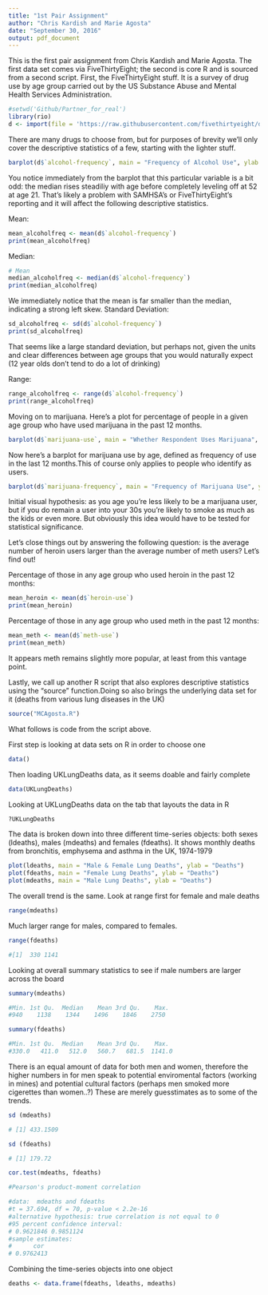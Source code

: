 ---
title: "1st Pair Assignment"
author: "Chris Kardish and Marie Agosta"
date: "September 30, 2016"
output: pdf_document
---

This is the first pair assignment from Chris Kardish and Marie Agosta.
The first data set comes via FiveThirtyEight; the second is core R and is sourced
from a second script. First, the FiveThirtyEight stuff. It is a survey of drug use by age group carried out by the US Substance Abuse and Mental Health Services Administration.

```{r,include=FALSE, cache=TRUE}

#setwd('Github/Partner_for_real')
library(rio)
d <- import(file = 'https://raw.githubusercontent.com/fivethirtyeight/data/master/drug-use-by-age/drug-use-by-age.csv')

```

There are many drugs to choose from, but for purposes of brevity we'll only cover
the descriptive statistics of a few, starting with the lighter stuff. 


```{r, echo=FALSE}

barplot(d$`alcohol-frequency`, main = "Frequency of Alcohol Use", ylab = "Median # of times used last 12 months", xlab = "Age groups", names.arg = d$age)

```

You notice immediately from the barplot that this particular variable is a bit odd:
the median rises steadiliy with age before completely leveling off at 52 at age 21.
That's likely a problem with SAMHSA's or FiveThirtyEight's reporting and it will 
affect the following descriptive statistics.

Mean:
```{r, echo=FALSE}

mean_alcoholfreq <- mean(d$`alcohol-frequency`)
print(mean_alcoholfreq)

```
Median:
```{r, echo=FALSE}
# Mean
median_alcoholfreq <- median(d$`alcohol-frequency`)
print(median_alcoholfreq)
```
We immediately notice that the mean is far smaller than the median, indicating a strong
left skew. 
Standard Deviation:
```{r, echo=FALSE}

sd_alcoholfreq <- sd(d$`alcohol-frequency`)
print(sd_alcoholfreq)

```
That seems like a large standard deviation, but perhaps not, given the units and
clear differences between age groups that you would naturally expect (12 year olds
don't tend to do a lot of drinking)

Range:
```{r, echo=FALSE}
range_alcoholfreq <- range(d$`alcohol-frequency`)
print(range_alcoholfreq)
```

Moving on to marijuana. Here's a plot for percentage of people in a given age group
who have used marijuana in the past 12 months. 

```{r, echo=FALSE}

barplot(d$`marijuana-use`, main = "Whether Respondent Uses Marijuana", ylab = "Percentage of people", xlab = "Age groups", names.arg = d$age)

```

Now here's a barplot for marijuana use by age, defined as frequency of use in the last
12 months.This of course only applies to people who identify as users.

```{r, echo=FALSE}

barplot(d$`marijuana-frequency`, main = "Frequency of Marijuana Use", ylab = "Median # of times used last 12 months", xlab = "Age groups", names.arg = d$age)

```

Initial visual hypothesis: as you age you're less likely to be a marijuana user, but if you do
remain a user into your 30s you're likely to smoke as much as the kids or even more. 
But obviously this idea would have to be tested for statistical significance. 

Let's close things out by answering the following question: is the average number of 
heroin users larger than the average number of meth users? Let's find out! 

Percentage of those in any age group who used heroin in the past 12 months:
```{r, echo=FALSE}

mean_heroin <- mean(d$`heroin-use`)
print(mean_heroin)

```
Percentage of those in any age group who used meth in the past 12 months:
```{r, echo=FALSE}

mean_meth <- mean(d$`meth-use`)
print(mean_meth)

```
It appears meth remains slightly more popular, at least from this vantage point.

Lastly, we call up another R script that also explores descriptive statistics
using the "source" function.Doing so also brings the underlying data set for it
(deaths from various lung diseases in the UK)

```{r}

source("MCAgosta.R")

```

What follows is code from the script above. 

First step is looking at data sets on R in order to choose one
```{r}

data()

```


Then loading UKLungDeaths data, as it seems doable and fairly complete 

```{r}

data(UKLungDeaths)

```

Looking at UKLungDeaths data on the tab that layouts the data in R

```{r}

?UKLungDeaths

```

The data is broken down into three different time-series objects: 
both sexes (ldeaths), males (mdeaths) and females (fdeaths).
It shows monthly deaths from bronchitis, emphysema and asthma in the UK, 1974-1979
```{r}
plot(ldeaths, main = "Male & Female Lung Deaths", ylab = "Deaths")
plot(fdeaths, main = "Female Lung Deaths", ylab = "Deaths")
plot(mdeaths, main = "Male Lung Deaths", ylab = "Deaths")

```

The overall trend is the same. Look at range first for female and male deaths 

```{r}

range(mdeaths)
```

Much larger range for males, compared to females.

```{r}
range(fdeaths)

#[1]  330 1141
```

Looking at overall summary statistics to see if male numbers are larger across the board 

```{r}
summary(mdeaths)

#Min. 1st Qu.  Median    Mean 3rd Qu.    Max. 
#940    1138    1344    1496    1846    2750 

summary(fdeaths)

#Min. 1st Qu.  Median    Mean 3rd Qu.    Max. 
#330.0   411.0   512.0   560.7   681.5  1141.0 
```
There is an equal amount of data for both men and women, therefore the higher numbers in 
for men speak to potential enviromental factors (working in mines) and potential cultural
factors (perhaps men smoked more cigerettes than women..?) These are merely guesstimates
as to some of the trends. 

```{r}
sd (mdeaths)

# [1] 433.1509

sd (fdeaths)

# [1] 179.72

cor.test(mdeaths, fdeaths)

#Pearson's product-moment correlation

#data:  mdeaths and fdeaths
#t = 37.694, df = 70, p-value < 2.2e-16
#alternative hypothesis: true correlation is not equal to 0
#95 percent confidence interval:
# 0.9621846 0.9851124
#sample estimates:
#      cor 
# 0.9762413 
```

Combining the time-series objects into one object 
```{r}
deaths <- data.frame(fdeaths, ldeaths, mdeaths)
```
